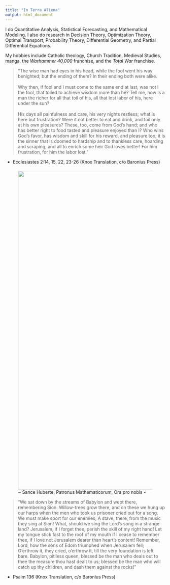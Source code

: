 ```yaml
---
title: "In Terra Aliena"
output: html_document
---
```


I do Quantitative Analysis, Statistical Forecasting, and Mathematical Modeling. I also do research in Decision Theory, Optimization Theory, Optimal Transport, Probability Theory, Differential Geometry, and Partial Differential Equations.

My hobbies include Catholic theology, Church Tradition, Medieval Studies, manga, the _Warhammer 40,000_ franchise, and the _Total War_ franchise.


> “The wise man had eyes in his head, while the fool went his way benighted; but the ending of them? In their ending both were alike. <br /><br /> Why then, if fool and I must come to the same end at last, was not I the fool, that toiled to achieve wisdom more than he? Tell me, how is a man the richer for all that toil of his, all that lost labor of his, here under the sun? <br /> <br /> His days all painfulness and care, his very nights restless; what is here but frustration? Were it not better to eat and drink, and toil only at his own pleasures? These, too, come from God’s hand; and who has better right to food tasted and pleasure enjoyed than I? Who wins God’s favor, has wisdom and skill for his reward, and pleasure too; it is the sinner that is doomed to hardship and to thankless care, hoarding and scraping, and all to enrich some heir God loves better! For him frustration, for him the labor lost.”
 
- Ecclesiastes 2:14, 15, 22, 23-26 (Knox Translation, c/o Baronius Press) <br />

<figure>
  <p style="text-align:center; font-size:20px;"> <img src="saint_hubertus.png" alt="Saint Hubertus" width = "1000" style="float:right;padding=50px"/>
  <figcaption>~ Sance Huberte, Patronus Mathematicorum, Ora pro nobis ~</figcaption>
</figure>

> “We sat down by the streams of Babylon and wept there, remembering Sion. Willow-trees grow there, and on these we hung up our harps when the men who took us prisoner cried out for a song. We must make sport for our enemies; A stave, there, from the music they sing at Sion! What, should we sing the Lord’s song in a strange land? Jerusalem, if I forget thee, perish the skill of my right hand! Let my tongue stick fast to the roof of my mouth if I cease to remember thee, if I love not Jerusalem dearer than heart’s content! Remember, Lord, how the sons of Edom triumphed when Jerusalem fell; O’erthrow it, they cried, o’erthrow it, till the very foundation is left bare. Babylon, pitiless queen, blessed be the man who deals out to thee the measure thou hast dealt to us; blessed be the man who will catch up thy children, and dash them against the rocks!”

- Psalm 136 (Knox Translation, c/o Baronius Press) 

